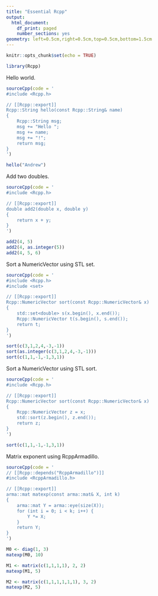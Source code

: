 ```yaml
---
title: "Essential Rcpp"
output:
  html_document:
    df_print: paged
    number_sections: yes
geometry: left=0.5cm,right=0.5cm,top=0.5cm,bottom=1.5cm
---
```


```r
knitr::opts_chunk$set(echo = TRUE)
```

``` r
library(Rcpp)
```

Hello world.
``` r
sourceCpp(code = '
#include <Rcpp.h>

// [[Rcpp::export]]
Rcpp::String hello(const Rcpp::String& name)
{
	Rcpp::String msg;
	msg += "Hello ";
	msg += name;
	msg += "!";
	return msg;
}
')

hello("Andrew")
```


Add two doubles.
``` r
sourceCpp(code = '
#include <Rcpp.h>

// [[Rcpp::export]]
double add2(double x, double y)
{
	return x + y;
}
')

add2(4, 5)
add2(4, as.integer(5))
add2(4, 5, 6)
```

Sort a NumericVector using STL set.

``` r
sourceCpp(code = '
#include <Rcpp.h>
#include <set>

// [[Rcpp::export]]
Rcpp::NumericVector sort(const Rcpp::NumericVector& x)
{
	std::set<double> s(x.begin(), x.end());
	Rcpp::NumericVector t(s.begin(), s.end());
	return t;
}
')

sort(c(3,1,2,4,-3,-1))
sort(as.integer(c(3,1,2,4,-3,-1)))	
sort(c(1,1,-1,-1,3,1))
```

Sort a NumericVector using STL sort.
``` r
sourceCpp(code = '
#include <Rcpp.h>

// [[Rcpp::export]]
Rcpp::NumericVector sort(const Rcpp::NumericVector& x)
{
	Rcpp::NumericVector z = x;
	std::sort(z.begin(), z.end());
	return z;
}
')

sort(c(1,1,-1,-1,3,1))
```

Matrix exponent using RcppArmadillo.
``` r
sourceCpp(code = '
// [[Rcpp::depends("RcppArmadillo")]]
#include <RcppArmadillo.h>

// [[Rcpp::export]]
arma::mat matexp(const arma::mat& X, int k)
{
	arma::mat Y = arma::eye(size(X));
	for (int i = 0; i < k; i++) {
		Y *= X;
	}
	return Y;
}
')

M0 <- diag(1, 3)
matexp(M0, 10)

M1 <- matrix(c(1,1,1,1), 2, 2)
matexp(M1, 5)

M2 <- matrix(c(1,1,1,1,1,1), 3, 2)
matexp(M2, 5)
```
